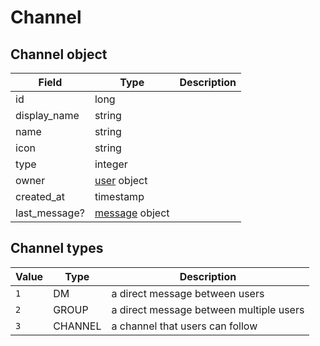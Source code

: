 # Channel

## Channel object

| Field         | Type                      | Description |
|---------------|---------------------------|-------------|
| id            | long                      |             |
| display_name  | string                    |             |
| name          | string                    |             |
| icon          | string                    |             |
| type          | integer                   |             |
| owner         | [user](user) object       |             |
| created_at    | timestamp                 |             |
| last_message? | [message](message) object |             |

## Channel types

| Value | Type    | Description                             |
|-------|---------|-----------------------------------------|
| `1`   | DM      | a direct message between users          |
| `2`   | GROUP   | a direct message between multiple users |
| `3`   | CHANNEL | a channel that users can follow         |
